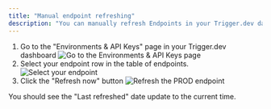 ```yaml
---
title: "Manual endpoint refreshing"
description: "You can manually refresh Endpoints in your Trigger.dev dashboard"
---
```


<Snippet file="v2-deprecation-warning.mdx" />

1. Go to the "Environments & API Keys" page in your Trigger.dev dashboard
   ![Go to the Environments & API Keys page ](/images/environments-link.png)
2. Select your endpoint row in the table of endpoints.
   ![Select your endpoint](/images/endpoint-manual-refresh-1.png)
3. Click the "Refresh now" button
   ![Refresh the PROD endpoint](/images/endpoint-manual-refresh-2.png)

You should see the "Last refreshed" date update to the current time.

